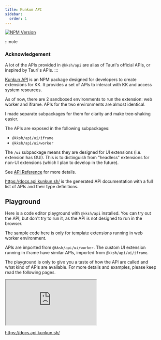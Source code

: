 ```yaml
---
title: Kunkun API
sidebar:
  order: 1
---
```


[![NPM Version](https://img.shields.io/npm/v/%40kksh%2Fapi)](https://www.npmjs.com/package/@kksh/api)

:::note
### Acknowledgement

A lot of the APIs provided in `@kksh/api` are alias of Tauri's official APIs, or inspired by Tauri's APIs.
:::


[Kunkun API](https://www.npmjs.com/package/@kksh/api) is an NPM package designed for developers to create extensions for KK.
It provides a set of APIs to interact with KK and access system resources.

As of now, there are 2 sandboxed environments to run the extension: web worker and iframe. 
APIs for the two environments are almost identical.

I made separate subpackages for them for clarity and make tree-shaking easier.

The APIs are exposed in the following subpackages:

- `@kksh/api/ui/iframe`
- `@kksh/api/ui/worker`

The `/ui` subpackage means they are designed for UI extensions (i.e. extension has GUI). 
This is to distinguish from "headless" extensions for non-UI extensions (which I plan to develop in the future).

See [API Reference](/api-docs) for more details.

https://docs.api.kunkun.sh/ is the generated API documentation with a full list of APIs and their type definitions.

## Playground

Here is a code editor playground with `@kksh/api` installed. You can try out the API,
but don't try to run it, as the API is not designed to run in the browser.

The sample code here is only for template extensions running in web worker environment. 

APIs are imported from `@kksh/api/ui/worker`. 
The custom UI extension running in iframe have similar APIs, imported from `@kksh/api/ui/iframe`.

The playground is only to give you a taste of how the API are called and what kind of APIs are available.
For more details and examples, please keep read the following pages.

<div class="not-content">
  <iframe
    src="https://stackblitz.com/edit/vitejs-vite-hvr3ag?embed=1&file=index.ts"
    class="w-full h-[50vh]"
  />
</div>

## API Docs

<div class="not-content">
  <iframe src="https://docs.api.kunkun.sh/" allow="fullscreen" class="w-full h-[50vh]"></iframe>
</div>

https://docs.api.kunkun.sh/


